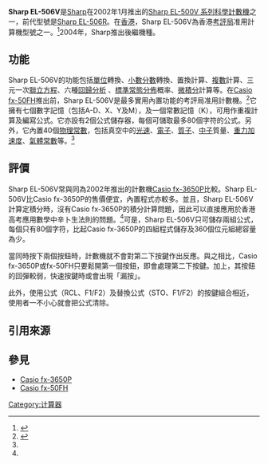 {{NoteTA
|1=zh-hans:计算器;zh-hk:計數機;zh-tw:計算器;
|2=zh:Sharp;zh-hans:夏普;zh-hk:聲寶;zh-tw:夏普;
}}
{{Infobox Calculator
| name = Sharp EL-506V
| image = Sharp EL506V.JPG
| width = 200px
| caption = Sharp EL-506V（右），其滑開式硬盒、及物理常數和公制轉換速查卡（左）
| type = [[科學計數機|科學計數機]]
| entry = [[高級算式順序輸入|高級算式順序輸入]]（Advanced Direct Algebraic Logic）
| manufacturer = [[夏普|Sharp]]
| prog_lang    =
| introduced = 2002年1月
| discontinued = 
| processor =
| display_type = 第一行[[點陣顯示|點陣顯示]]、第二行[[七劃管|七劃管]]
| display_size = 第一行12字（每個5×5[[像素|像素]]）、第二行10字
| memory_rom  =2個儲存器，每個80個[[字符|字符]]
| precision = 最後一位有效數字 ±1<ref name="name1">Sharp EL-506V 使用說明書</ref>
| link =
| supply= 2顆LR44[[紐扣電池|紐扣電池]]、內置3V太陽能電池<ref name="name1" />
| weight =78克<ref name="name1" />
| dimensions =78.6毫米×152毫米×10.5毫米<ref name="name1" />
}}
'''Sharp EL-506V'''是[[夏普|Sharp]]在2002年1月推出的[[Sharp_EL-500V_系列|Sharp EL-500V 系列]][[科學計數機|科學計數機]]之一，前代型號是[[Sharp_EL-506R|Sharp EL-506R]]。在[[香港|香港]]，Sharp EL-506V為香港[[考評局|考評局]]准用計算機型號之一。<ref>{{Cite web |url=http://www.hkeaa.edu.hk/DocLibrary/HKDSE/Candidate_Handbook/Annex_C.pdf |title=香港考試及評核局-准用計算機型號名單 |accessdate=2013-10-01 |archive-date=2013-06-16 |archive-url=https://web.archive.org/web/20130616093923/http://www.hkeaa.edu.hk/DocLibrary/HKDSE/Candidate_Handbook/Annex_C.pdf |dead-url=no }}</ref>2004年，Sharp推出後繼機種{{link-en|Sharp EL-500W 系列|Sharp EL-500W series}}。

==功能==
Sharp EL-506V的功能包括[[計量單位|單位]]轉換、[[小數|小數]][[分數|分數]]轉換、置換計算、[[複數_(數學)|複數]]計算、三元一次[[聯立方程|聯立方程]]、六種[[回歸分析|回歸分析]] 、[[標準常態分佈|標準常態分佈]]概率、[[微積分|微積分]]計算等。在[[Casio_fx-50FH|Casio fx-50FH]]推出前，Sharp EL-506V是最多實用內置功能的考評局准用計數機。<ref name="name2">{{Cite web |url=http://webcal.freetzi.com/main.htm |title=WebCal 計數機網頁-會考/高考計數機 Sharp EL-506V 簡介 |accessdate=2013-10-01 |archive-date=2013-10-04 |archive-url=https://web.archive.org/web/20131004220016/http://webcal.freetzi.com/main.htm |dead-url=no }}</ref>它擁有七個數字記憶（包括A-D、X、Y及M），及一個常數記憶（K），可用作重複計算及編寫公式。它亦設有2個公式儲存器，每個可儲取最多80個字符的公式。另外，它內置40個[[物理常數|物理常數]]，包括真空中的[[光速|光速]]、[[電子|電子]]、[[質子|質子]]、[[中子|中子]]質量、[[重力加速度|重力加速度]]、[[氣體常數|氣體常數]]等。<ref name="name1" />

==評價==
Sharp EL-506V常與同為2002年推出的計數機[[Casio_fx-3650P|Casio fx-3650P]]比較。Sharp EL-506V比Casio fx-3650P的售價便宜，內置程式亦較多。並且，Sharp EL-506V計算定積分時，沒有Casio fx-3650P的積分計算問題，因此可以直接應用於香港高考應用數學中辛卜生法則的問題。<ref name="name2" />可是，Sharp EL-506V只可儲存兩組公式，每個只有80個字符，比起Casio fx-3650P的四組程式儲存及360個位元組總容量為少。

當同時按下兩個按鈕時，計數機就不會對第二下按鍵作出反應。與之相比，Casio fx-3650P或fx-50FH只要鬆開第一個按鈕，即會處理第二下按鍵。加上，其按鈕的回彈較弱，快速按鍵時或會出現「漏按」。

此外，使用公式（RCL、F1/F2）及替換公式（STO、F1/F2）的按鍵組合相近，使用者一不小心就會把公式清除。

==引用來源==
{{Reflist}}

==參見==
*[[Casio_fx-3650P|Casio fx-3650P]]
*[[Casio_fx-50FH|Casio fx-50FH]]

{{HKEAA Cal}}

[[Category:计算器|Category:计算器]]